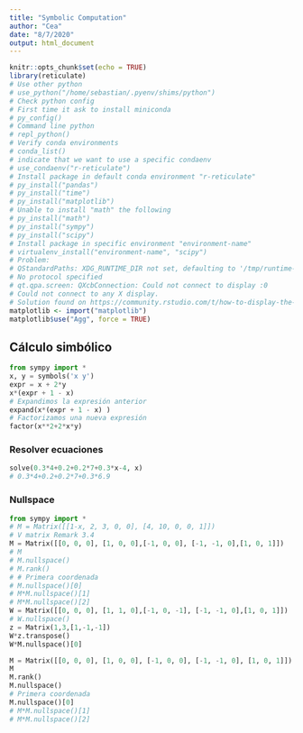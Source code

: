 ```yaml
---
title: "Symbolic Computation"
author: "Cea"
date: "8/7/2020"
output: html_document
---
```


```r
knitr::opts_chunk$set(echo = TRUE)
library(reticulate)
# Use other python
# use_python("/home/sebastian/.pyenv/shims/python")
# Check python config
# First time it ask to install miniconda
# py_config()
# Command line python
# repl_python()
# Verify conda environments
# conda_list()
# indicate that we want to use a specific condaenv
# use_condaenv("r-reticulate")
# Install package in default conda environment "r-reticulate"
# py_install("pandas")
# py_install("time")
# py_install("matplotlib")
# Unable to install "math" the following
# py_install("math")
# py_install("sympy")
# py_install("scipy")
# Install package in specific environment "environment-name"
# virtualenv_install("environment-name", "scipy")
# Problem: 
# QStandardPaths: XDG_RUNTIME_DIR not set, defaulting to '/tmp/runtime-sebastian'
# No protocol specified
# qt.qpa.screen: QXcbConnection: Could not connect to display :0
# Could not connect to any X display.
# Solution found on https://community.rstudio.com/t/how-to-display-the-plot-in-the-python-chunk/22039/2
matplotlib <- import("matplotlib")
matplotlib$use("Agg", force = TRUE)
```

## Cálculo simbólico

```python
from sympy import *
x, y = symbols('x y')
expr = x + 2*y
x*(expr + 1 - x) 
# Expandimos la expresión anterior
expand(x*(expr + 1 - x) )
# Factorizamos una nueva expresión
factor(x**2+2*x*y)
```

### Resolver ecuaciones

```python
solve(0.3*4+0.2+0.2*7+0.3*x-4, x)
# 0.3*4+0.2+0.2*7+0.3*6.9
```


### Nullspace

```python
from sympy import *
# M = Matrix([[1-x, 2, 3, 0, 0], [4, 10, 0, 0, 1]])
# V matrix Remark 3.4 
M = Matrix([[0, 0, 0], [1, 0, 0],[-1, 0, 0], [-1, -1, 0],[1, 0, 1]])
# M
# M.nullspace()
# M.rank()
# # Primera coordenada
# M.nullspace()[0]
# M*M.nullspace()[1]
# M*M.nullspace()[2]
W = Matrix([[0, 0, 0], [1, 1, 0],[-1, 0, -1], [-1, -1, 0],[1, 0, 1]])
# W.nullspace()
z = Matrix(1,3,[1,-1,-1])
W*z.transpose()
W*M.nullspace()[0]
```



```python
M = Matrix([[0, 0, 0], [1, 0, 0], [-1, 0, 0], [-1, -1, 0], [1, 0, 1]])
M
M.rank()
M.nullspace()
# Primera coordenada
M.nullspace()[0]
# M*M.nullspace()[1]
# M*M.nullspace()[2]
````